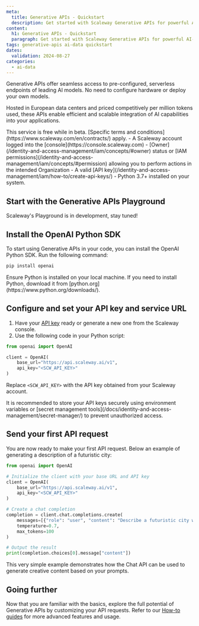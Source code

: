 ```yaml
---
meta:
  title: Generative APIs - Quickstart
  description: Get started with Scaleway Generative APIs for powerful AI-driven content generation. Follow this guide to set up, configure, and make your first API request.
content:
  h1: Generative APIs - Quickstart
  paragraph: Get started with Scaleway Generative APIs for powerful AI-driven content generation. Follow this guide to set up, configure, and make your first API request.
tags: generative-apis ai-data quickstart
dates:
  validation: 2024-08-27
categories:
  - ai-data
---
```


Generative APIs offer seamless access to pre-configured, serverless endpoints of leading AI models. 
No need to configure hardware or deploy your own models.

Hosted in European data centers and priced competitively per million tokens used, these APIs enable efficient and scalable integration of AI capabilities into your applications.

<Message type="important">
  This service is free while in beta. [Specific terms and conditions](https://www.scaleway.com/en/contracts/) apply.
</Message>

<Macro id="requirements" />
  - A Scaleway account logged into the [console](https://console.scaleway.com)
  - [Owner](/identity-and-access-management/iam/concepts/#owner) status or [IAM permissions](/identity-and-access-management/iam/concepts/#permission) allowing you to perform actions in the intended Organization
  - A valid [API key](/identity-and-access-management/iam/how-to/create-api-keys/)
  - Python 3.7+ installed on your system.

## Start with the Generative APIs Playground

Scaleway's Playground is in development, stay tuned!

## Install the OpenAI Python SDK

To start using Generative APIs in your code, you can install the OpenAI Python SDK. Run the following command:

```sh
pip install openai
```

<Message type="tip">
  Ensure Python is installed on your local machine. If you need to install Python, download it from [python.org](https://www.python.org/downloads/).
</Message>

## Configure and set your API key and service URL

1. Have your [API key](/identity-and-access-management/iam/how-to/create-api-keys/) ready or generate a new one from the Scaleway console.
2. Use the following code in your Python script:

```py
from openai import OpenAI

client = OpenAI(
    base_url="https://api.scaleway.ai/v1",
    api_key="<SCW_API_KEY>"
)
```

Replace `<SCW_API_KEY>` with the API key obtained from your Scaleway account.

<Message type="tip">
  It is recommended to store your API keys securely using environment variables or [secret management tools](/docs/identity-and-access-management/secret-manager/) to prevent unauthorized access.
</Message>

## Send your first API request

You are now ready to make your first API request. Below an example of generating a description of a futuristic city:

```py
from openai import OpenAI

# Initialize the client with your base URL and API key
client = OpenAI(
    base_url="https://api.scaleway.ai/v1",
    api_key="<SCW_API_KEY>"
)

# Create a chat completion
completion = client.chat.completions.create(
    messages=[{"role": "user", "content": "Describe a futuristic city with advanced technology and green energy solutions."}],
    temperature=0.7,
    max_tokens=100
)

# Output the result
print(completion.choices[0].message["content"])
```

This very simple example demonstrates how the Chat API can be used to generate creative content based on your prompts.

## Going further

Now that you are familiar with the basics, explore the full potential of Generative APIs by customizing your API requests. Refer to our [How-to guides](/ai-data/generative-apis/how-to/) for more advanced features and usage.
